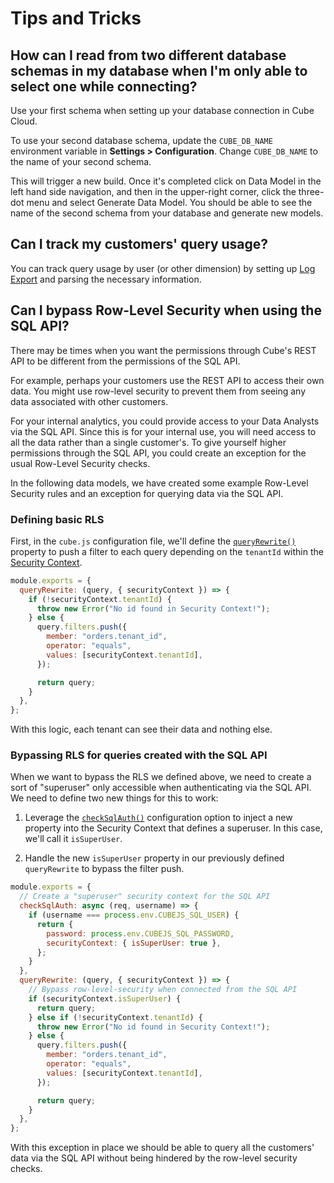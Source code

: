 # Tips and Tricks

## How can I read from two different database schemas in my database when I'm only able to select one while connecting?

Use your first schema when setting up your database connection in Cube Cloud.

To use your second database schema, update the `CUBE_DB_NAME` environment
variable in **Settings > Configuration**. Change `CUBE_DB_NAME` to the name of
your second schema.

This will trigger a new build. Once it's completed click on <Btn>Data
Model</Btn> in the left hand side navigation, and then in the upper-right
corner, click the three-dot menu and select <Btn>Generate Data Model</Btn>. You
should be able to see the name of the second schema from your database and
generate new models.

## Can I track my customers' query usage?

You can track query usage by user (or other dimension) by setting up [Log
Export][ref-cloud-o11y-logs] and parsing the necessary information.

## Can I bypass Row-Level Security when using the SQL API?

There may be times when you want the permissions through Cube's REST API to be
different from the permissions of the SQL API.

For example, perhaps your customers use the REST API to access their own data.
You might use row-level security to prevent them from seeing any data associated
with other customers.

For your internal analytics, you could provide access to your Data Analysts via
the SQL API. Since this is for your internal use, you will need access to all
the data rather than a single customer's. To give yourself higher permissions
through the SQL API, you could create an exception for the usual Row-Level
Security checks.

In the following data models, we have created some example Row-Level Security
rules and an exception for querying data via the SQL API.

### Defining basic RLS

First, in the `cube.js` configuration file, we'll define the
[`queryRewrite()`][ref-conf-ref-queryrewrite] property to push a filter to each
query depending on the `tenantId` within the [Security Context][ref-sec-ctx].

```javascript
module.exports = {
  queryRewrite: (query, { securityContext }) => {
    if (!securityContext.tenantId) {
      throw new Error("No id found in Security Context!");
    } else {
      query.filters.push({
        member: "orders.tenant_id",
        operator: "equals",
        values: [securityContext.tenantId],
      });

      return query;
    }
  },
};
```

With this logic, each tenant can see their data and nothing else.

### Bypassing RLS for queries created with the SQL API

When we want to bypass the RLS we defined above, we need to create a sort of
"superuser" only accessible when authenticating via the SQL API. We need to
define two new things for this to work:

1.  Leverage the [`checkSqlAuth()`][ref-conf-ref-checksqlauth] configuration
    option to inject a new property into the Security Context that defines a
    superuser. In this case, we'll call it `isSuperUser`.

2.  Handle the new `isSuperUser` property in our previously defined
    `queryRewrite` to bypass the filter push.

```javascript
module.exports = {
  // Create a "superuser" security context for the SQL API
  checkSqlAuth: async (req, username) => {
    if (username === process.env.CUBEJS_SQL_USER) {
      return {
        password: process.env.CUBEJS_SQL_PASSWORD,
        securityContext: { isSuperUser: true },
      };
    }
  },
  queryRewrite: (query, { securityContext }) => {
    // Bypass row-level-security when connected from the SQL API
    if (securityContext.isSuperUser) {
      return query;
    } else if (!securityContext.tenantId) {
      throw new Error("No id found in Security Context!");
    } else {
      query.filters.push({
        member: "orders.tenant_id",
        operator: "equals",
        values: [securityContext.tenantId],
      });

      return query;
    }
  },
};
```

With this exception in place we should be able to query all the customers' data
via the SQL API without being hindered by the row-level security checks.

[ref-cloud-o11y-logs]: /cloud/workspace/logs
[ref-conf-ref-checksqlauth]: /reference/configuration/config#checksqlauth
[ref-conf-ref-queryrewrite]: /reference/configuration/config#queryrewrite
[ref-sec-ctx]: /product/auth/context
